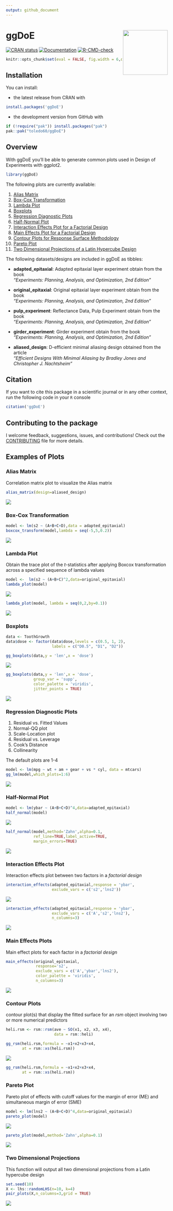 ```yaml
---
output: github_document
---
```


# ggDoE <img src="man/figures/logo.png" align="right" height="139" alt="" />

[![CRAN status](https://www.r-pkg.org/badges/version/ggDoE)](https://cran.r-project.org/package=ggDoE)
[![Documentation](https://img.shields.io/badge/Documentation-ggDoE-blue)](https://ggdoe.netlify.app/)
[![R-CMD-check](https://github.com/toledo60/ggDoE/actions/workflows/R-CMD-check.yaml/badge.svg)](https://github.com/toledo60/ggDoE/actions/workflows/R-CMD-check.yaml)


```r
knitr::opts_chunk$set(eval = FALSE, fig.width = 6,out.width = '100%')
```


## Installation

You can install:

* the latest release from CRAN with 

```r
install.packages('ggDoE')
```

* the development version from GitHub with

```r
if (!require("pak")) install.packages("pak")
pak::pak("toledo60/ggDoE")
```

## Overview

With ggDoE you'll be able to generate common plots used in Design of Experiments with ggplot2.


```r
library(ggDoE)
```

The following plots are currently available:

1. [Alias Matrix](#alias-matrix) 
2. [Box-Cox Transformation](#box-cox-transformation)
3. [Lambda Plot](#lambda-plot)
4. [Boxplots](#boxplots)
5. [Regression Diagnostic Plots](#regression-diagnostic-plots)
6. [Half-Normal Plot](#half-normal-plot)
7. [Interaction Effects Plot for a Factorial Design](#interaction-effects-plot)
8. [Main Effects Plot for a Factorial Design](#main-effects-plot)
9. [Contour Plots for Response Surface Methodology](#contour-plots)
10. [Pareto Plot](#pareto-plot)
11. [Two Dimensional Projections of a Latin Hypercube Design](#two-dimensional-projections)

The following datasets/designs are included in ggDoE as tibbles:

- **adapted_epitaxial**: Adapted epitaxial layer experiment obtain from the book <br>
*"Experiments: Planning, Analysis, and Optimization, 2nd Edition"*

- **original_epitaxial**: Original epitaxial layer experiment obtain from the book <br>
*"Experiments: Planning, Analysis, and Optimization, 2nd Edition"*

- **pulp_experiment**: Reflectance Data, Pulp Experiment obtain from the book <br>
*"Experiments: Planning, Analysis, and Optimization, 2nd Edition"*

- **girder_experiment**: Girder experiment obtain from the book <br>
*"Experiments: Planning, Analysis, and Optimization, 2nd Edition"*

- **aliased_design**: D-efficient minimal aliasing design obtained from the article  <br>
*"Efficient Designs With Minimal Aliasing by Bradley Jones and Christopher J. Nachtsheim"* 


## Citation

If you want to cite this package in a scientific journal or in any other context, run the following code in your `R` console

```r
citation('ggDoE')
```

## Contributing to the package

I welcome feedback, suggestions, issues, and contributions!
Check out the [CONTRIBUTING](https://github.com/toledo60/ggDoE/blob/main/.github/CONTRIBUTING.md) file for more details.

## Examples of Plots

### Alias Matrix

Correlation matrix plot to visualize the Alias matrix

```r
alias_matrix(design=aliased_design)
```

![](man/figures/alias_matrix.png)


### Box-Cox Transformation


```r
model <- lm(s2 ~ (A+B+C+D),data = adapted_epitaxial)
boxcox_transform(model,lambda = seq(-5,5,0.2))
```

![](man/figures/boxcox_transformation.png)

### Lambda Plot

Obtain the trace plot of the *t*-statistics after applying Boxcox transformation across a specified sequence of lambda values 

```r
model <-  lm(s2 ~ (A+B+C)^2,data=original_epitaxial)
lambda_plot(model)
```

![](man/figures/lambda_plot1.png)


```r
lambda_plot(model, lambda = seq(0,2,by=0.1))
```

![](man/figures/lambda_plot2.png)


### Boxplots

```r
data <- ToothGrowth
data$dose <- factor(data$dose,levels = c(0.5, 1, 2),
                    labels = c("D0.5", "D1", "D2"))

gg_boxplots(data,y = 'len',x = 'dose')
```

![](man/figures/boxplot1.png)


```r
gg_boxplots(data,y = 'len',x = 'dose',
            group_var = 'supp',
            color_palette = 'viridis',
            jitter_points = TRUE)
```


![](man/figures/boxplot2.png)

### Regression Diagnostic Plots

1. Residual vs. Fitted Values
2. Normal-QQ plot
3. Scale-Location plot
4. Residual vs. Leverage
5. Cook's Distance
6. Collinearity

The default plots are 1-4

```r
model <- lm(mpg ~ wt + am + gear + vs * cyl, data = mtcars)
gg_lm(model,which_plots=1:6)
```

![](man/figures/diagnostic_plots.png)


### Half-Normal Plot

```r
model <- lm(ybar ~ (A+B+C+D)^4,data=adapted_epitaxial)
half_normal(model)
```


![](man/figures/half_normal1.png)


```r
half_normal(model,method='Zahn',alpha=0.1,
            ref_line=TRUE,label_active=TRUE,
            margin_errors=TRUE)
```



![](man/figures/half_normal2.png)


### Interaction Effects Plot

Interaction effects plot between two factors in a *factorial design*


```r
interaction_effects(adapted_epitaxial,response = 'ybar',
                    exclude_vars = c('s2','lns2'))
```


![](man/figures/interactions1.png)


```r
interaction_effects(adapted_epitaxial,response = 'ybar',
                    exclude_vars = c('A','s2','lns2'),
                    n_columns=3)
```



![](man/figures/interactions2.png)

### Main Effects Plots

Main effect plots for each factor in a *factorial design*


```r
main_effects(original_epitaxial,
             response='s2',
             exclude_vars = c('A','ybar','lns2'),
             color_palette = 'viridis',
             n_columns=3)
```



![](man/figures/main_effects2.png)


### Contour Plots

contour plot(s) that display the fitted surface for an *rsm* 
object involving two or more numerical predictors

```r
heli.rsm <- rsm::rsm(ave ~ SO(x1, x2, x3, x4), 
                     data = rsm::heli)
```


```r
gg_rsm(heli.rsm,formula = ~x1+x2+x3+x4,
       at = rsm::xs(heli.rsm))
```


![](man/figures/contour1.png)


```r
gg_rsm(heli.rsm,formula = ~x1+x2+x3+x4,
       at = rsm::xs(heli.rsm))
```


### Pareto Plot

Pareto plot of effects with cutoff values for the margin of error (ME) and simultaneous margin of error (SME)

```r
model <- lm(lns2 ~ (A+B+C+D)^4,data=original_epitaxial)
pareto_plot(model)
```


![](man/figures/pareto_plot1.png)


```r
pareto_plot(model,method='Zahn',alpha=0.1)
```


![](man/figures/pareto_plot2.png)


### Two Dimensional Projections

This function will output all two dimensional projections from a Latin hypercube design

```r
set.seed(10)
X <- lhs::randomLHS(n=10, k=4)
pair_plots(X,n_columns=3,grid = TRUE)
```

![](man/figures/pair_plots.png)


